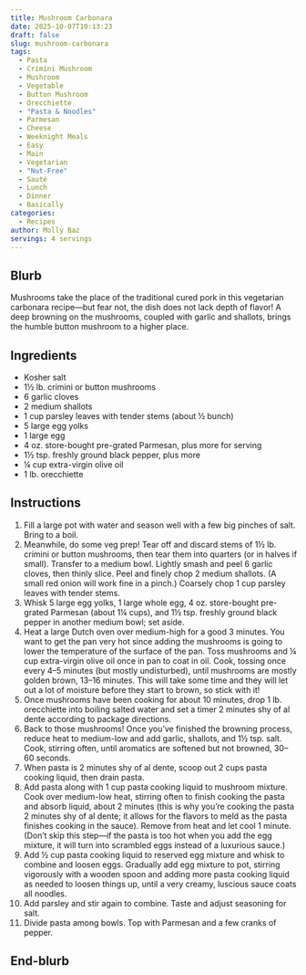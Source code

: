 ```yaml
---
title: Mushroom Carbonara
date: 2025-10-07T10:13:23
draft: false
slug: mushroom-carbonara
tags:
  - Pasta
  - Crimini Mushroom
  - Mushroom
  - Vegetable
  - Button Mushroom
  - Orecchiette
  - "Pasta & Noodles"
  - Parmesan
  - Cheese
  - Weeknight Meals
  - Easy
  - Main
  - Vegetarian
  - "Nut-Free"
  - Sauté
  - Lunch
  - Dinner
  - Basically
categories:
  - Recipes
author: Molly Baz
servings: 4 servings
---
```


## Blurb

Mushrooms take the place of the traditional cured pork in this vegetarian carbonara recipe—but fear not, the dish does not lack depth of flavor! A deep browning on the mushrooms, coupled with garlic and shallots, brings the humble button mushroom to a higher place.

## Ingredients

- Kosher salt
- 1½ lb. crimini or button mushrooms
- 6 garlic cloves
- 2 medium shallots
- 1 cup parsley leaves with tender stems (about ½ bunch)
- 5 large egg yolks
- 1 large egg
- 4 oz. store-bought pre-grated Parmesan, plus more for serving
- 1½ tsp. freshly ground black pepper, plus more
- ¼ cup extra-virgin olive oil
- 1 lb. orecchiette

## Instructions

1. Fill a large pot with water and season well with a few big pinches of salt. Bring to a boil.
2. Meanwhile, do some veg prep! Tear off and discard stems of 1½ lb. crimini or button mushrooms, then tear them into quarters (or in halves if small). Transfer to a medium bowl. Lightly smash and peel 6 garlic cloves, then thinly slice. Peel and finely chop 2 medium shallots. (A small red onion will work fine in a pinch.) Coarsely chop 1 cup parsley leaves with tender stems.
3. Whisk 5 large egg yolks, 1 large whole egg, 4 oz. store-bought pre-grated Parmesan (about 1¼ cups), and 1½ tsp. freshly ground black pepper in another medium bowl; set aside.
4. Heat a large Dutch oven over medium-high for a good 3 minutes. You want to get the pan very hot since adding the mushrooms is going to lower the temperature of the surface of the pan. Toss mushrooms and ¼ cup extra-virgin olive oil once in pan to coat in oil. Cook, tossing once every 4–5 minutes (but mostly undisturbed), until mushrooms are mostly golden brown, 13–16 minutes. This will take some time and they will let out a lot of moisture before they start to brown, so stick with it!
5. Once mushrooms have been cooking for about 10 minutes, drop 1 lb. orecchiette into boiling salted water and set a timer 2 minutes shy of al dente according to package directions.
6. Back to those mushrooms! Once you’ve finished the browning process, reduce heat to medium-low and add garlic, shallots, and 1½ tsp. salt. Cook, stirring often, until aromatics are softened but not browned, 30–60 seconds.
7. When pasta is 2 minutes shy of al dente, scoop out 2 cups pasta cooking liquid, then drain pasta.
8. Add pasta along with 1 cup pasta cooking liquid to mushroom mixture. Cook over medium-low heat, stirring often to finish cooking the pasta and absorb liquid, about 2 minutes (this is why you’re cooking the pasta 2 minutes shy of al dente; it allows for the flavors to meld as the pasta finishes cooking in the sauce). Remove from heat and let cool 1 minute. (Don't skip this step—if the pasta is too hot when you add the egg mixture, it will turn into scrambled eggs instead of a luxurious sauce.)
9. Add ½ cup pasta cooking liquid to reserved egg mixture and whisk to combine and loosen eggs. Gradually add egg mixture to pot, stirring vigorously with a wooden spoon and adding more pasta cooking liquid as needed to loosen things up, until a very creamy, luscious sauce coats all noodles.
10. Add parsley and stir again to combine. Taste and adjust seasoning for salt.
11. Divide pasta among bowls. Top with Parmesan and a few cranks of pepper.

## End-blurb
